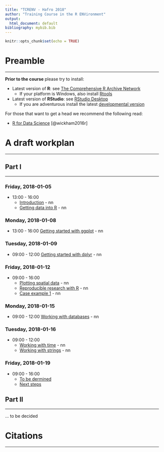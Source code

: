 ```yaml
---
title: "TCRENV - Hafro 2018"
author: "Training Course in the R ENVironment"
output:
  html_document: default
bibliography: mybib.bib
---
```


```r
knitr::opts_chunk$set(echo = TRUE)
```

# Preamble
___

**Prior to the course** please try to install:

* Latest version of __R__: see [The Comprehensive R Archive Network](https://cran.r-project.org/)
    * If your platform is Windows, also install [Rtools](https://cran.r-project.org/bin/windows/Rtools)

* Latest version of __RStudio__: see [RStudio Desktop](https://www.rstudio.com/products/rstudio/download/)
    * If you are adventurous install the latest [developmental version](https://www.rstudio.com/products/rstudio/download/preview)

For those that want to get a head we recommend the following read:

  * [R for Data Science](http://r4ds.had.co.nz) [@wickham2016r]

# A draft workplan
___

## Part I
___

### Friday, 2018-01-05

* 13:00 - 16:00 
    * [Introduction](404page.html) - nn
    * [Getting data into R](404page.html) - nn
    
### Monday, 2018-01-08

* 13:00 - 16:00 [Getting started with ggplot](404page.html) - nn

### Tuesday, 2018-01-09

* 09:00 - 12:00 [Getting started with dplyr](404page.html) - nn

### Friday, 2018-01-12

* 09:00 - 16:00
    * [Plotting spatial data](404page.html) - nn
    * [Reproducible research with R](404page.html) - nn
    * [Case example 1](404page.html) - nn

### Monday, 2018-01-15

* 09:00 - 12:00 [Working with databases](404page.html) - nn

### Tuesday, 2018-01-16

* 09:00 - 12:00
    * [Working with time](404page.html) - nn
    * [Working with strings](404page.html) - nn

### Friday, 2018-01-19

* 09:00 - 16:00 
    * [To be dermined](404page.html)
    * [Next steps](404page.html)

## Part II
___

... to be decided


# Citations
___


